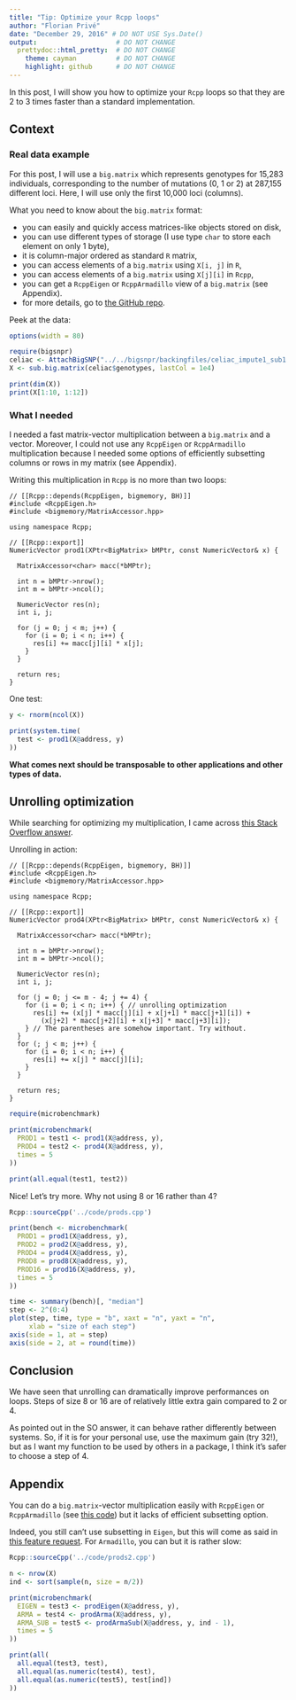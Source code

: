```yaml
---
title: "Tip: Optimize your Rcpp loops"
author: "Florian Privé"
date: "December 29, 2016" # DO NOT USE Sys.Date()
output:                    # DO NOT CHANGE
  prettydoc::html_pretty:  # DO NOT CHANGE
    theme: cayman          # DO NOT CHANGE
    highlight: github      # DO NOT CHANGE
---
```


In this post, I will show you how to optimize your `Rcpp` loops so that they are 2 to 3 times faster than a standard implementation.

## Context

### Real data example

For this post, I will use a `big.matrix` which represents genotypes for 15,283 individuals, corresponding to the number of mutations (0, 1 or 2) at 287,155 different loci. Here, I will use only the first 10,000 loci (columns).

What you need to know about the `big.matrix` format:

- you can easily and quickly access matrices-like objects stored on disk,
- you can use different types of storage (I use type `char` to store each element on only 1 byte),
- it is column-major ordered as standard `R` matrix,
- you can access elements of a `big.matrix` using `X[i, j]` in `R`,
- you can access elements of a `big.matrix` using `X[j][i]` in `Rcpp`,
- you can get a `RcppEigen` or `RcppArmadillo` view of a `big.matrix` (see Appendix).
- for more details, go to [the GitHub repo](https://github.com/kaneplusplus/bigmemory).

Peek at the data:
```r
options(width = 80)

require(bigsnpr)
celiac <- AttachBigSNP("../../bigsnpr/backingfiles/celiac_impute1_sub1.bk")
X <- sub.big.matrix(celiac$genotypes, lastCol = 1e4)
```

```r
print(dim(X))
print(X[1:10, 1:12])
```

### What I needed

I needed a fast matrix-vector multiplication between a `big.matrix` and a vector. Moreover, I could not use any `RcppEigen` or `RcppArmadillo` multiplication because I needed some options of efficiently subsetting columns or rows in my matrix (see Appendix). 

Writing this multiplication in `Rcpp` is no more than two loops:
```Rcpp
// [[Rcpp::depends(RcppEigen, bigmemory, BH)]]
#include <RcppEigen.h>
#include <bigmemory/MatrixAccessor.hpp>

using namespace Rcpp;

// [[Rcpp::export]]
NumericVector prod1(XPtr<BigMatrix> bMPtr, const NumericVector& x) {
  
  MatrixAccessor<char> macc(*bMPtr);

  int n = bMPtr->nrow();
  int m = bMPtr->ncol();

  NumericVector res(n);
  int i, j;
  
  for (j = 0; j < m; j++) {
    for (i = 0; i < n; i++) {
      res[i] += macc[j][i] * x[j];
    }
  }

  return res;
}
```

One test:
```r
y <- rnorm(ncol(X))

print(system.time(
  test <- prod1(X@address, y)
))
```

__What comes next should be transposable to other applications and other types of data.__

## Unrolling optimization

While searching for optimizing my multiplication, I came across [this Stack Overflow answer](http://stackoverflow.com/a/12289513/6103040).

Unrolling in action:
```Rcpp
// [[Rcpp::depends(RcppEigen, bigmemory, BH)]]
#include <RcppEigen.h>
#include <bigmemory/MatrixAccessor.hpp>

using namespace Rcpp;

// [[Rcpp::export]]
NumericVector prod4(XPtr<BigMatrix> bMPtr, const NumericVector& x) {
  
  MatrixAccessor<char> macc(*bMPtr);
  
  int n = bMPtr->nrow();
  int m = bMPtr->ncol();
  
  NumericVector res(n);
  int i, j;
  
  for (j = 0; j <= m - 4; j += 4) {
    for (i = 0; i < n; i++) { // unrolling optimization
      res[i] += (x[j] * macc[j][i] + x[j+1] * macc[j+1][i]) +
        (x[j+2] * macc[j+2][i] + x[j+3] * macc[j+3][i]);
    } // The parentheses are somehow important. Try without.
  }
  for (; j < m; j++) {
    for (i = 0; i < n; i++) {
      res[i] += x[j] * macc[j][i];
    }
  }
  
  return res;
}
```
```r
require(microbenchmark)

print(microbenchmark(
  PROD1 = test1 <- prod1(X@address, y),
  PROD4 = test2 <- prod4(X@address, y),
  times = 5
))

print(all.equal(test1, test2))
```

Nice! 
Let's try more. Why not using 8 or 16 rather than 4?

```r
Rcpp::sourceCpp('../code/prods.cpp')

print(bench <- microbenchmark(
  PROD1 = prod1(X@address, y),
  PROD2 = prod2(X@address, y),
  PROD4 = prod4(X@address, y),
  PROD8 = prod8(X@address, y),
  PROD16 = prod16(X@address, y),
  times = 5
))

time <- summary(bench)[, "median"]
step <- 2^(0:4)
plot(step, time, type = "b", xaxt = "n", yaxt = "n", 
     xlab = "size of each step")
axis(side = 1, at = step)
axis(side = 2, at = round(time))
```


## Conclusion

We have seen that unrolling can dramatically improve performances on loops.
Steps of size 8 or 16 are of relatively little extra gain compared to 2 or 4. 

As pointed out in the SO answer, it can behave rather differently between systems. So, if it is for your personal use, use the maximum gain (try 32!), but as I want my function to be used by others in a package, I think it's safer to choose a step of 4.

## Appendix

You can do a `big.matrix`-vector multiplication easily with `RcppEigen` or `RcppArmadillo` (see [this code](../prods2.cpp)) but it lacks of efficient subsetting option.

Indeed, you still can't use subsetting in `Eigen`, but this will come as
said in [this feature request](http://eigen.tuxfamily.org/bz/show_bug.cgi?id=329). For `Armadillo`, you can but it is rather slow:

```r
Rcpp::sourceCpp('../code/prods2.cpp')

n <- nrow(X)
ind <- sort(sample(n, size = n/2))

print(microbenchmark(
  EIGEN = test3 <- prodEigen(X@address, y),
  ARMA = test4 <- prodArma(X@address, y),
  ARMA_SUB = test5 <- prodArmaSub(X@address, y, ind - 1),
  times = 5
))

print(all(
  all.equal(test3, test), 
  all.equal(as.numeric(test4), test),
  all.equal(as.numeric(test5), test[ind])
))
```


